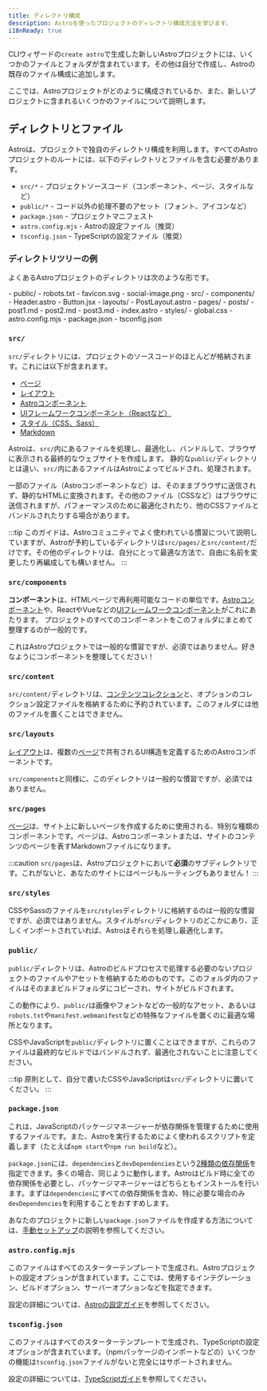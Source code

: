 ```yaml
---
title: ディレクトリ構成
description: Astroを使ったプロジェクトのディレクトリ構成方法を学びます。
i18nReady: true
---
```


CLIウィザードの`create astro`で生成した新しいAstroプロジェクトには、いくつかのファイルとフォルダが含まれています。その他は自分で作成し、Astroの既存のファイル構成に追加します。

ここでは、Astroプロジェクトがどのように構成されているか、また、新しいプロジェクトに含まれるいくつかのファイルについて説明します。

## ディレクトリとファイル

Astroは、プロジェクトで独自のディレクトリ構成を利用します。すべてのAstroプロジェクトのルートには、以下のディレクトリとファイルを含む必要があります。

- `src/*` - プロジェクトソースコード（コンポーネント、ページ、スタイルなど）
- `public/*` - コード以外の処理不要のアセット（フォント、アイコンなど）
- `package.json` - プロジェクトマニフェスト
- `astro.config.mjs` - Astroの設定ファイル（推奨）
- `tsconfig.json` - TypeScriptの設定ファイル（推奨）

### ディレクトリツリーの例

よくあるAstroプロジェクトのディレクトリは次のような形です。

<FileTree>
- public/
  - robots.txt
  - favicon.svg
  - social-image.png
- src/
  - components/
    - Header.astro
    - Button.jsx
  - layouts/
    - PostLayout.astro
  - pages/
    - posts/
      - post1.md
      - post2.md
      - post3.md
    - index.astro
  - styles/
    - global.css
- astro.config.mjs
- package.json
- tsconfig.json
</FileTree>

### `src/`

`src/`ディレクトリには、プロジェクトのソースコードのほとんどが格納されます。これには以下が含まれます。

- [ページ](/ja/basics/astro-pages/)
- [レイアウト](/ja/basics/layouts/)
- [Astroコンポーネント](/ja/basics/astro-components/)
- [UIフレームワークコンポーネント（Reactなど）](/ja/guides/framework-components/)
- [スタイル（CSS、Sass）](/ja/guides/styling/)
- [Markdown](/ja/guides/markdown-content/)

Astroは、`src/`内にあるファイルを処理し、最適化し、バンドルして、ブラウザに表示される最終的なウェブサイトを作成します。 静的な`public/`ディレクトリとは違い、`src/`内にあるファイルはAstroによってビルドされ、処理されます。

一部のファイル（Astroコンポーネントなど）は、そのままブラウザに送信されず、静的なHTMLに変換されます。その他のファイル（CSSなど）はブラウザに送信されますが、パフォーマンスのために最適化されたり、他のCSSファイルとバンドルされたりする場合があります。

:::tip
このガイドは、Astroコミュニティでよく使われている慣習について説明していますが、Astroが予約しているディレクトリは`src/pages/`と`src/content/`だけです。その他のディレクトリは、自分にとって最適な方法で、自由に名前を変更したり再編成しても構いません。
:::

### `src/components`

**コンポーネント**は、HTMLページで再利用可能なコードの単位です。[Astroコンポーネント](/ja/basics/astro-components/)や、ReactやVueなどの[UIフレームワークコンポーネント](/ja/guides/framework-components/)がこれにあたります。 プロジェクトのすべてのコンポーネントをこのフォルダにまとめて整理するのが一般的です。

これはAstroプロジェクトでは一般的な慣習ですが、必須ではありません。好きなようにコンポーネントを整理してください！

### `src/content`

`src/content/`ディレクトリは、[コンテンツコレクション](/ja/guides/content-collections/)と、オプションのコレクション設定ファイルを格納するために予約されています。このフォルダには他のファイルを置くことはできません。

### `src/layouts`

[レイアウト](/ja/basics/layouts/)は、複数の[ページ](/ja/basics/astro-pages/)で共有されるUI構造を定義するためのAstroコンポーネントです。

`src/components`と同様に、このディレクトリは一般的な慣習ですが、必須ではありません。

### `src/pages`

[ページ](/ja/basics/astro-pages/)は、サイト上に新しいページを作成するために使用される、特別な種類のコンポーネントです。ページは、Astroコンポーネントまたは、サイトのコンテンツのページを表すMarkdownファイルになります。

:::caution
`src/pages`は、Astroプロジェクトにおいて**必須**のサブディレクトリです。これがないと、あなたのサイトにはページもルーティングもありません！
:::

### `src/styles`

CSSやSassのファイルを`src/styles`ディレクトリに格納するのは一般的な慣習ですが、必須ではありません。スタイルが`src/`ディレクトリのどこかにあり、正しくインポートされていれば、Astroはそれらを処理し最適化します。

### `public/`

`public/`ディレクトリは、Astroのビルドプロセスで処理する必要のないプロジェクトのファイルやアセットを格納するためのものです。このフォルダ内のファイルはそのままビルドフォルダにコピーされ、サイトがビルドされます。

この動作により、`public/`は画像やフォントなどの一般的なアセット、あるいは`robots.txt`や`manifest.webmanifest`などの特殊なファイルを置くのに最適な場所となります。

CSSやJavaScriptを`public/`ディレクトリに置くことはできますが、これらのファイルは最終的なビルドではバンドルされず、最適化されないことに注意してください。

:::tip
原則として、自分で書いたCSSやJavaScriptは`src/`ディレクトリに置いてください。
:::

### `package.json`

これは、JavaScriptのパッケージマネージャーが依存関係を管理するために使用するファイルです。また、Astroを実行するためによく使われるスクリプトを定義します（たとえば`npm start`や`npm run build`など）。

`package.json`には、`dependencies`と`devDependencies`という[2種類の依存関係](https://docs.npmjs.com/specifying-dependencies-and-devdependencies-in-a-package-json-file)を指定できます。多くの場合、同じように動作します。Astroはビルド時に全ての依存関係を必要とし、パッケージマネージャーはどちらともインストールを行います。まずは`dependencies`にすべての依存関係を含め、特に必要な場合のみ`devDependencies`を利用することをおすすめします。

あなたのプロジェクトに新しい`package.json`ファイルを作成する方法については、[手動セットアップ](/ja/install/manual/)の説明を参照してください。

### `astro.config.mjs`

このファイルはすべてのスターターテンプレートで生成され、Astroプロジェクトの設定オプションが含まれています。ここでは、使用するインテグレーション、ビルドオプション、サーバーオプションなどを指定できます。

設定の詳細については、[Astroの設定ガイド](/ja/reference/configuration-reference/)を参照してください。

### `tsconfig.json`

このファイルはすべてのスターターテンプレートで生成され、TypeScriptの設定オプションが含まれています。（npmパッケージのインポートなどの）いくつかの機能は`tsconfig.json`ファイルがないと完全にはサポートされません。

設定の詳細については、[TypeScriptガイド](/ja/guides/typescript/)を参照してください。
